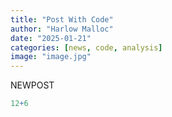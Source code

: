 ```yaml
---
title: "Post With Code"
author: "Harlow Malloc"
date: "2025-01-21"
categories: [news, code, analysis]
image: "image.jpg"
---
```


NEWPOST

```r
12+6
```
